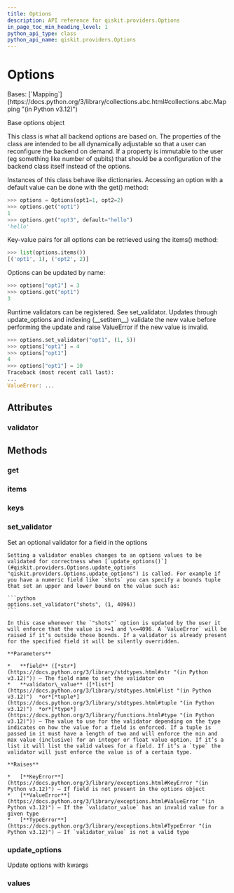 ```yaml
---
title: Options
description: API reference for qiskit.providers.Options
in_page_toc_min_heading_level: 1
python_api_type: class
python_api_name: qiskit.providers.Options
---
```


# Options

<Class id="qiskit.providers.Options" isDedicatedPage={true} github="https://github.com/qiskit/qiskit/tree/stable/0.46/qiskit/providers/options.py" signature="qiskit.providers.Options(**kwargs)">
  Bases: [`Mapping`](https://docs.python.org/3/library/collections.abc.html#collections.abc.Mapping "(in Python v3.12)")

  Base options object

  This class is what all backend options are based on. The properties of the class are intended to be all dynamically adjustable so that a user can reconfigure the backend on demand. If a property is immutable to the user (eg something like number of qubits) that should be a configuration of the backend class itself instead of the options.

  Instances of this class behave like dictionaries. Accessing an option with a default value can be done with the get() method:

  ```python
  >>> options = Options(opt1=1, opt2=2)
  >>> options.get("opt1")
  1
  >>> options.get("opt3", default="hello")
  'hello'
  ```

  Key-value pairs for all options can be retrieved using the items() method:

  ```python
  >>> list(options.items())
  [('opt1', 1), ('opt2', 2)]
  ```

  Options can be updated by name:

  ```python
  >>> options["opt1"] = 3
  >>> options.get("opt1")
  3
  ```

  Runtime validators can be registered. See set\_validator. Updates through update\_options and indexing (\_\_setitem\_\_) validate the new value before performing the update and raise ValueError if the new value is invalid.

  ```python
  >>> options.set_validator("opt1", (1, 5))
  >>> options["opt1"] = 4
  >>> options["opt1"]
  4
  >>> options["opt1"] = 10  
  Traceback (most recent call last):
  ...
  ValueError: ...
  ```

  ## Attributes

  ### validator

  <Attribute id="qiskit.providers.Options.validator" />

  ## Methods

  ### get

  <Function id="qiskit.providers.Options.get" signature="get(k[, d]) → D[k] if k in D, else d.  d defaults to None." />

  ### items

  <Function id="qiskit.providers.Options.items" signature="items() → a set-like object providing a view on D's items" />

  ### keys

  <Function id="qiskit.providers.Options.keys" signature="keys() → a set-like object providing a view on D's keys" />

  ### set\_validator

  <Function id="qiskit.providers.Options.set_validator" signature="set_validator(field, validator_value)">
    Set an optional validator for a field in the options

    Setting a validator enables changes to an options values to be validated for correctness when [`update_options()`](#qiskit.providers.Options.update_options "qiskit.providers.Options.update_options") is called. For example if you have a numeric field like `shots` you can specify a bounds tuple that set an upper and lower bound on the value such as:

    ```python
    options.set_validator("shots", (1, 4096))
    ```

    In this case whenever the `"shots"` option is updated by the user it will enforce that the value is >=1 and \<=4096. A `ValueError` will be raised if it’s outside those bounds. If a validator is already present for the specified field it will be silently overridden.

    **Parameters**

    *   **field** ([*str*](https://docs.python.org/3/library/stdtypes.html#str "(in Python v3.12)")) – The field name to set the validator on
    *   **validator\_value** ([*list*](https://docs.python.org/3/library/stdtypes.html#list "(in Python v3.12)")  *or*[*tuple*](https://docs.python.org/3/library/stdtypes.html#tuple "(in Python v3.12)")  *or*[*type*](https://docs.python.org/3/library/functions.html#type "(in Python v3.12)")) – The value to use for the validator depending on the type indicates on how the value for a field is enforced. If a tuple is passed in it must have a length of two and will enforce the min and max value (inclusive) for an integer or float value option. If it’s a list it will list the valid values for a field. If it’s a `type` the validator will just enforce the value is of a certain type.

    **Raises**

    *   [**KeyError**](https://docs.python.org/3/library/exceptions.html#KeyError "(in Python v3.12)") – If field is not present in the options object
    *   [**ValueError**](https://docs.python.org/3/library/exceptions.html#ValueError "(in Python v3.12)") – If the `validator_value` has an invalid value for a given type
    *   [**TypeError**](https://docs.python.org/3/library/exceptions.html#TypeError "(in Python v3.12)") – If `validator_value` is not a valid type
  </Function>

  ### update\_options

  <Function id="qiskit.providers.Options.update_options" signature="update_options(**fields)">
    Update options with kwargs
  </Function>

  ### values

  <Function id="qiskit.providers.Options.values" signature="values() → an object providing a view on D's values" />
</Class>

